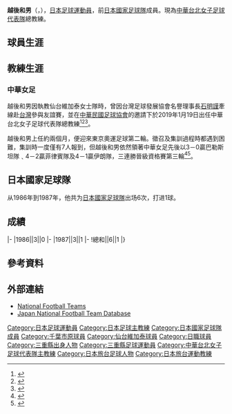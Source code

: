 {{Infobox football biography
|name=越後和男
|image=
|fullname=越後和男
|birth_date={{Birth date and age|1965|12|28}}
|cityofbirth=[[三重縣|三重縣]]
|countryofbirth=[[日本|日本]]
|height=1.71 m
|position=[[中场|中场]]
|currentclub=
|years=1984-1995<br/>1996-1999
|clubs=[[JEF聯市原·千葉|古河電工/JEF聯市原]]<br/>[[仙台維加泰|仙台維加泰]]
|caps(goals)=
|nationalyears=1986-1987
|nationalteam=[[日本國家足球隊|日本]]
|nationalcaps(goals)=6 (1)
|manageryears1=2007-2010
|managerclubs1=[[JEF聯市原·千葉|JEF聯市原·千葉]]預備隊
|manageryears2=2017-2018
|manageryears3=2019-
|managerclubs2={{Link-ja|仙台維加泰女士隊|ベガルタ仙台レディース}}
|managerclubs3=[[中華台北女子足球代表隊|中華台北女子足球代表隊]]
}}
'''越後和男'''（{{lang-ja|えちご かずお}}，{{Bd|1965年|12月28日||}}），[[日本|日本]][[足球|足球]][[運動員|運動員]]，前[[日本國家足球隊|日本國家足球隊]]成員。現為[[中華台北女子足球代表隊|中華台北女子足球代表隊]]總教練。
==球員生涯==
==教練生涯==
===中華女足===
越後和男因執教仙台維加泰女士隊時，曾因台灣足球發展協會名譽理事長[[石明謹|石明謹]]牽線赴[[台灣|台灣]]參與友誼賽，並在[[中華民國足球協會|中華民國足球協會]]的邀請下於2019年1月19日出任中華台北女子足球代表隊總教練<ref>{{cite web|language=zh-tw|url=https://www.chinatimes.com/realtimenews/20170916003217-260403|title=執仙台七夕社長返日 明春女足隊來台交流|publisher=中國時報|author=李弘斌|date=2017-09-16|accessdate=2019-01-19|archive-date=2019-01-19|archive-url=https://web.archive.org/web/20190119121023/https://www.chinatimes.com/realtimenews/20170916003217-260403|dead-url=no}}</ref><ref>{{cite web|language=zh-tw|url=http://sports.ltn.com.tw/news/breakingnews/2327613|title=足球》運彩盃日本大軍壓境 台灣女足嚴正以待|publisher=自由時報|author=廖聿偉|date=2018-01-30|accessdate=2019-01-19|archive-date=2019-01-19|archive-url=https://web.archive.org/web/20190119120934/http://sports.ltn.com.tw/news/breakingnews/2327613|dead-url=no}}</ref><ref>{{cite web|language=zh-tw|url=https://www.chinatimes.com/realtimenews/20190119000032-260403?fbclid=IwAR1-anBUWsYrVeQXE1qyqjuBSjLFPRs8PHEQdAAyroBfYWsoxaCBbSdY_YE|title=執教資歷完整 越後和男率女足闖東奧資格賽|publisher=中國時報|author=李弘斌|date=2019-01-19|accessdate=2019-01-19|archive-date=2019-01-19|archive-url=https://web.archive.org/web/20190119120916/https://www.chinatimes.com/realtimenews/20190119000032-260403?fbclid=IwAR1-anBUWsYrVeQXE1qyqjuBSjLFPRs8PHEQdAAyroBfYWsoxaCBbSdY_YE|dead-url=no}}</ref>。

越後和男上任約兩個月，便迎來東京奧運足球第二輪。徵召及集訓過程時都遇到困難，集訓時一度僅有7人報到，但越後和男依然領著中華女足先後以3－0贏巴勒斯坦隊﹑4－2贏菲律賓隊及4－1贏伊朗隊，三連勝晉級資格賽第三輪<ref>{{cite web|language=zh-tw|url=https://www.chinatimes.com/newspapers/20190317000573-260111?chdtv|title=徵召卡卡 中華女足拉警報|publisher=中國時報|author=李弘斌|date=2019-03-17|accessdate=2019-04-14}}</ref><ref>{{cite web|language=zh-tw|url=https://sports.ltn.com.tw/news/paper/1280537|title=東奧資格賽次輪全勝 台灣女足首闖第三輪|publisher=自由時報|author=林岳甫|date=2019-04-11|accessdate=2019-04-17|archive-date=2019-04-13|archive-url=https://web.archive.org/web/20190413211313/https://sports.ltn.com.tw/news/paper/1280537|dead-url=no}}</ref>。

==日本國家足球隊==
从1986年到1987年，他共为[[日本國家足球隊|日本國家足球隊]]出场6次，打进1球。

==成績==
{{Football player national team statistics|JPN}}
|-
|1986||3||0
|-
|1987||3||1
|-
!總和||6||1
|}

==參考資料==
{{Reflist}}
==外部連結==

*[http://www.national-football-teams.com/v2/player.php?id=36424 National Football Teams] {{Wayback|url=http://www.national-football-teams.com/v2/player.php?id=36424 |date=20121012185416 }}
*[https://web.archive.org/web/20160319075444/http://www.japannationalfootballteam.com/en/players/echigo_kazuo.html Japan National Football Team Database]

{{2022年亞足聯女子亞洲盃中華台北參賽名單}}

[[Category:日本足球運動員|Category:日本足球運動員]]
[[Category:日本足球主教練|Category:日本足球主教練]]
[[Category:日本國家足球隊成員|Category:日本國家足球隊成員]]
[[Category:千葉市原球員|Category:千葉市原球員]]
[[Category:仙台維加泰球員|Category:仙台維加泰球員]]
[[Category:日職球員|Category:日職球員]]
[[Category:三重縣出身人物|Category:三重縣出身人物]]
[[Category:三重縣足球運動員|Category:三重縣足球運動員]]
[[Category:中華台北女子足球代表隊主教練|Category:中華台北女子足球代表隊主教練]]
[[Category:日本旅台足球人物|Category:日本旅台足球人物]]
[[Category:日本旅台運動教練|Category:日本旅台運動教練]]